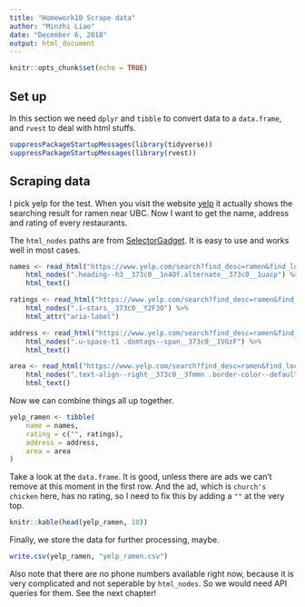 ```yaml
---
title: "Homework10 Scrape data"
author: "Minzhi Liao"
date: "December 6, 2018"
output: html_document
---
```


```r
knitr::opts_chunk$set(echo = TRUE)
```

## Set up

In this section we need `dplyr` and `tibble` to convert data to a `data.frame`, and `rvest` to deal with html stuffs.

```r
suppressPackageStartupMessages(library(tidyverse))
suppressPackageStartupMessages(library(rvest))
```

## Scraping data

I pick yelp for the test. When you visit the website [yelp](https://www.yelp.com/search?find_desc=ramen&find_loc=South+Granville,+Vancouver,+BC) it actually shows the searching result for ramen near UBC. Now I want to get the name, address and rating of every restaurants.

The `html_nodes` paths are from [SelectorGadget](https://selectorgadget.com/). It is easy to use and works well in most cases.

```r
names <- read_html("https://www.yelp.com/search?find_desc=ramen&find_loc=UBC,+Vancouver,+BC") %>%
    html_nodes(".heading--h3__373c0__1n4Of.alternate__373c0__1uacp") %>%
    html_text()

ratings <- read_html("https://www.yelp.com/search?find_desc=ramen&find_loc=UBC,+Vancouver,+BC") %>%
    html_nodes(".i-stars__373c0__Y2F3O") %>%
    html_attr("aria-label")

address <- read_html("https://www.yelp.com/search?find_desc=ramen&find_loc=UBC,+Vancouver,+BC") %>%
    html_nodes(".u-space-t1 .domtags--span__373c0__1VGzF") %>%
    html_text()

area <- read_html("https://www.yelp.com/search?find_desc=ramen&find_loc=UBC,+Vancouver,+BC") %>%
    html_nodes(".text-align--right__373c0__3fmmn .border-color--default__373c0__2oFDT .border-color--default__373c0__2oFDT") %>%
    html_text()
```

Now we can combine things all up together.

```r
yelp_ramen <- tibble(
    name = names,
    rating = c("", ratings),
    address = address,
    area = area
)
```

Take a look at the `data.frame`. It is good, unless there are ads we can't remove at this moment in the first row. And the ad, which is `church's chicken` here, has no rating, so I need to fix this by adding a `""` at the very top.

```r
knitr::kable(head(yelp_ramen, 10))
```

Finally, we store the data for further processing, maybe.

```r
write.csv(yelp_ramen, "yelp_ramen.csv")
```

Also note that there are no phone numbers available right now, because it is very complicated and not seperable by `html_nodes`. So we would need API queries for them. See the next chapter!
